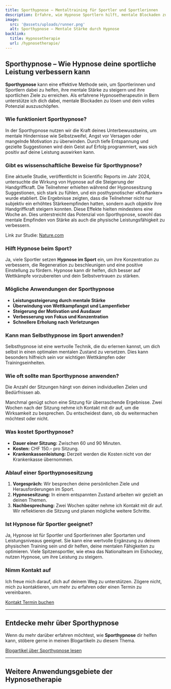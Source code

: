 ```yaml
---
title: Sporthypnose – Mentaltraining für Sportler und Sportlerinnen
description: Erfahre, wie Hypnose Sportlern hilft, mentale Blockaden zu überwinden und Leistungen zu steigern. Als erfahrene Hypnosetherapeutin in Bern begleite ich dich auf deinem Weg zum sportlichen Erfolg.
image:
  src: '@assets/uploads/runner.png'
  alt: Sporthypnose – Mentale Stärke durch Hypnose
backlink:
  title: Hypnosetherapie
  url: /hypnosetherapie/
---
```



<div class="relative">

## Sporthypnose – Wie Hypnose deine sportliche Leistung verbessern kann

**Sporthypnose** kann eine effektive Methode sein, um Sportlerinnen und Sportlern dabei zu helfen, ihre mentale Stärke zu steigern und ihre sportlichen Ziele zu erreichen. Als erfahrene Hypnosetherapeutin in Bern unterstütze ich dich dabei, mentale Blockaden zu lösen und dein volles Potenzial auszuschöpfen.

### Wie funktioniert Sporthypnose?

In der Sporthypnose nutzen wir die Kraft deines Unterbewusstseins, um mentale Hindernisse wie Selbstzweifel, Angst vor Versagen oder mangelnde Motivation zu überwinden. Durch tiefe Entspannung und gezielte Suggestionen wird dein Geist auf Erfolg programmiert, was sich positiv auf deine Leistung auswirken kann.

### Gibt es wissenschaftliche Beweise für Sporthypnose?
Eine aktuelle Studie, veröffentlicht in Scientific Reports im Jahr 2024, untersuchte die Wirkung von Hypnose auf die Steigerung der Handgriffkraft. Die Teilnehmer erhielten während der Hypnosesitzung Suggestionen, sich stark zu fühlen, und ein posthypnotischer «Kraftanker» wurde etabliert. Die Ergebnisse zeigten, dass die Teilnehmer nicht nur subjektiv ein erhöhtes Stärkeempfinden hatten, sondern auch objektiv ihre Handgriffkraft steigern konnten. Diese Effekte hielten mindestens eine Woche an. Dies unterstreicht das Potenzial von Sporthypnose, sowohl das mentale Empfinden von Stärke als auch die physische Leistungsfähigkeit zu verbessern. <div>Link zur Studie: <a href="https://www.nature.com/articles/s41598-024-73117-0" target="_blank">Nature.com</a></div>


### Hilft Hypnose beim Sport?

Ja, viele Sportler setzen **Hypnose im Sport** ein, um ihre Konzentration zu verbessern, die Regeneration zu beschleunigen und eine positive Einstellung zu fördern. Hypnose kann dir helfen, dich besser auf Wettkämpfe vorzubereiten und dein Selbstvertrauen zu stärken.

### Mögliche Anwendungen der Sporthypnose

- **Leistungssteigerung durch mentale Stärke**
- **Überwindung von Wettkampfangst und Lampenfieber**
- **Steigerung der Motivation und Ausdauer**
- **Verbesserung von Fokus und Konzentration**
- **Schnellere Erholung nach Verletzungen**

### Kann man Selbsthypnose im Sport anwenden?

Selbsthypnose ist eine wertvolle Technik, die du erlernen kannst, um dich selbst in einen optimalen mentalen Zustand zu versetzen. Dies kann besonders hilfreich sein vor wichtigen Wettkämpfen oder Trainingseinheiten.

### Wie oft sollte man Sporthypnose anwenden?

Die Anzahl der Sitzungen hängt von deinen individuellen Zielen und Bedürfnissen ab. 

Manchmal genügt schon eine Sitzung für überraschende Ergebnisse. Zwei Wochen nach der Sitzung nehme ich Kontakt mit dir auf, um die Wirksamkeit zu besprechen. Du entscheidest dann, ob du weitermachen möchtest oder nicht.

### Was kostet Sporthypnose?

- **Dauer einer Sitzung:** Zwischen 60 und 90 Minuten.
- **Kosten:** CHF 150.– pro Sitzung.
- **Krankenkassenleistung:** Derzeit werden die Kosten nicht von der Krankenkasse übernommen.

### Ablauf einer Sporthypnosesitzung

1. **Vorgespräch:** Wir besprechen deine persönlichen Ziele und Herausforderungen im Sport.
2. **Hypnosesitzung:** In einem entspannten Zustand arbeiten wir gezielt an deinen Themen.
3. **Nachbesprechung:** Zwei Wochen später nehme ich Kontakt mit dir auf. Wir reflektieren die Sitzung und planen mögliche weitere Schritte.

### Ist Hypnose für Sportler geeignet?

Ja, Hypnose ist für Sportler und Sportlerinnen aller Sportarten und Leistungsniveaus geeignet. Sie kann eine wertvolle Ergänzung zu deinem physischen Training sein und dir helfen, deine mentalen Fähigkeiten zu optimieren. Viele Spitzensportler, wie etwa das Nationalteam im Eishockey, nutzen Hypnose, um ihre Leistung zu steigern.


### Nimm Kontakt auf

Ich freue mich darauf, dich auf deinem Weg zu unterstützen. Zögere nicht, mich zu kontaktieren, um mehr zu erfahren oder einen Termin zu vereinbaren.

</div>

<div class="flex flex-wrap gap-4">
  <a data-umami-event="Sporthypnose – Button Kontakt" href="/kontakt/" class="inline-flex items-center justify-center px-6 py-3 text-base leading-tight font-bold text-red-600 bg-transparent border border-red-600 rounded-full transition hover:bg-red-500 hover:text-red-50 no-underline">
    <span>Kontakt</span>
  </a>
  <a
    data-umami-event="Open Calendly – Sporthypnose"
    href="/termin/"
    class="inline-flex no-prose items-center justify-center px-6 py-3 text-base leading-tight font-bold text-white bg-red-600 border border-red-600 rounded-full transition hover:bg-red-500 hover:text-red-50 no-underline"
  >
    <span>Termin buchen</span>
  </a>
</div>

<hr class="border-gray-400" />

## Entdecke mehr über Sporthypnose

Wenn du mehr darüber erfahren möchtest, wie **Sporthypnose** dir helfen kann, stöbere gerne in meinen Blogartikeln zu diesem Thema.

<a href="/tags/sport/" class="inline-flex items-center justify-center px-6 py-3 text-base leading-tight font-bold text-red-600 bg-transparent border border-red-600 rounded-full transition hover:bg-red-500 hover:text-red-50 no-underline">
  <span>Blogartikel über Sporthypnose lesen</span>
</a>

<hr class="border-gray-400" />

## Weitere Anwendungsgebiete der Hypnosetherapie

<SubPages id="hypnotherapy" columns={3} />
